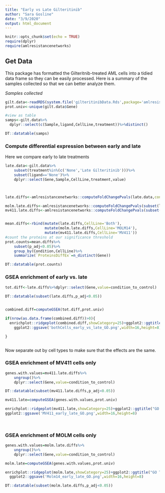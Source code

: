 ```yaml
---
title: "Early vs Late Gilteritinib"
author: "Sara Gosline"
date: "3/9/2020"
output: html_document
---
```


```r
knitr::opts_chunk$set(echo = TRUE)
require(dplyr)
require(amlresistancenetworks)
```


## Get Data

This package has formatted the Gilteritnib-treated AML cells into a tidied data frame so they can be easily processed. Here is a summary of the samples collected so that we can better analyze them.

_Samples collected_

```r
gilt.data<-readRDS(system.file('gilteritinibData.Rds',package='amlresistancenetworks'))
prot.univ<-unique(gilt.data$Gene)

#view as table
samps<-gilt.data%>%
  dplyr::select(c(Sample,ligand,CellLine,treatment))%>%distinct()

DT::datatable(samps)
```

### Compute differential expression between early and late

Here we compare early to late treatments
```r

late.data<-gilt.data%>%
    subset(treatment%in%(c('None','Late Gilteritinib')))%>%
    subset(ligand=='None')%>%
    dplyr::select(Gene,Sample,CellLine,treatment,value)



late.diffs<-amlresistancenetworks::computeFoldChangePvals(late.data,control='None',conditions=c("Late Gilteritinib"))

molm.late.diffs<-amlresistancenetworks::computeFoldChangePvals(subset(late.data,CellLine=='MOLM14'),control='None',conditions=c("Late Gilteritinib"))
mv411.late.diffs<-amlresistancenetworks::computeFoldChangePvals(subset(late.data,CellLine=='MV411'),control='None',conditions=c("Late Gilteritinib"))


mean.diffs<-rbind(mutate(late.diffs,CellLine='Both'),
                  mutate(molm.late.diffs,CellLine='MOLM14'),
                  mutate(mv411.late.diffs,CellLine='MV411'))
#count the proteins at our significance threshold
prot.counts=mean.diffs%>%
    subset(p_adj<0.05)%>%
    group_by(Condition,CellLine)%>%
    summarize(`ProteinsDiffEx`=n_distinct(Gene))

DT::datatable(prot.counts)

```

### GSEA enrichment of early vs. late

```r

tot.diff<-late.diffs%>%dplyr::select(Gene,value=condition_to_control)
  
DT::datatable(subset(late.diffs,p_adj<0.05))


combined.diff=computeGSEA(tot.diff,prot.univ)

if(nrow(as.data.frame(combined.diff))>0){
  enrichplot::ridgeplot(combined.diff,showCategory=25)+ggplot2::ggtitle("GO Terms for all early vs late")
    ggplot2::ggsave('bothCells_early_vs_late_GO.png',width=16,height=8)

}



```
Now separate out by cell types to make sure that the effects are the same.

### GSEA enrichment of MV411 cells only

```r
genes.with.values=mv411.late.diffs%>%
    ungroup()%>%
    dplyr::select(Gene,value=condition_to_control)

DT::datatable(subset(mv411.late.diffs,p_adj<0.05))

mv411.late=computeGSEA(genes.with.values,prot.univ)

enrichplot::ridgeplot(mv411.late,showCategory=25)+ggplot2::ggtitle("GO Terms for MV411 Early vs Late")
ggplot2::ggsave('MV411_early_late_GO.png',width=16,height=8)
  
  


```
### GSEA enrichment of MOLM cells only

```r
genes.with.values=molm.late.diffs%>%
    ungroup()%>%
    dplyr::select(Gene,value=condition_to_control)

molm.late=computeGSEA(genes.with.values,prot.univ)

enrichplot::ridgeplot(molm.late,showCategory=25)+ggplot2::ggtitle("GO Terms for MOLM Early vs Late")
  ggplot2::ggsave('Molm14_early_late_GO.png',width=16,height=8)

DT::datatable(subset(molm.late.diffs,p_adj<0.05))
  
```

